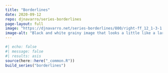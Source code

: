 ```yaml
---
title: "Borderlines"
date: 2020-09-12
repo: djnavarro/series-borderlines
page-layout: full
image: "https://djnavarro.net/series-borderlines/800/right-ff_12_1-3-1.png"
image-alt: "Black and white grainy image that looks a little like a large circle with rays extending from it"
---
```

   
::: {.grid}
  
```r
#| echo: false
#| message: false
#| results: asis
source(here::here("_common.R"))
build_series("borderlines")
```
   
:::
   
